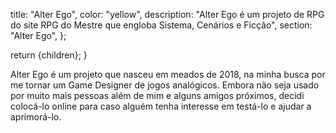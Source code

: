 
  title: "Alter Ego",
  color: "yellow",
  description:
    "Alter Ego é um projeto de RPG do site RPG do Mestre que engloba Sistema, Cenários e Ficção",
  section: "Alter Ego",
};

  return <InternalLayout meta={meta}>{children}</InternalLayout>;
}

Alter Ego é um projeto que nasceu em meados de 2018, na minha busca por me tornar um Game Designer de jogos analógicos. Embora não seja usado por muito mais pessoas além de mim e alguns amigos próximos, decidi colocá-lo online para caso alguém tenha interesse em testá-lo e ajudar a aprimorá-lo.

<div className="md:flex md:-mx-36">
  <AlterEgoSection
    name="Sistema"
    description="Alter Ego, do Latim, outro eu, é um sistema genérico e rápido que utiliza dados de 6 lados."
    href="/alter-ego/sistema"
  />
  <AlterEgoSection
    name="Cenários"
    description="Conheça os cenários de Alter Ego: Terra 2037 e Terra 3600"
    href="/alter-ego/cenarios"
  />
  <AlterEgoSection
    name="Ficção"
    description="Se você curte ficção científica no estilo Cyberpunk ou similares, você veio ao lugar certo"
    href="/alter-ego/ficcao"
  />
</div>
